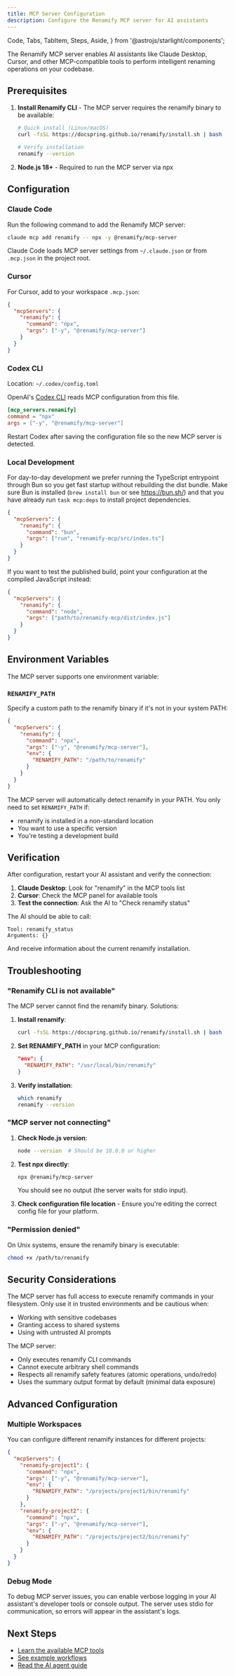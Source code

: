 ```yaml
---
title: MCP Server Configuration
description: Configure the Renamify MCP server for AI assistants
---
```


  Code,
  Tabs,
  TabItem,
  Steps,
  Aside,
} from '@astrojs/starlight/components';

The Renamify MCP server enables AI assistants like Claude Desktop, Cursor, and other MCP-compatible tools to perform intelligent renaming operations on your codebase.

## Prerequisites

<Steps>

1. **Install Renamify CLI** - The MCP server requires the renamify binary to be available:

   ```bash
   # Quick install (Linux/macOS)
   curl -fsSL https://docspring.github.io/renamify/install.sh | bash

   # Verify installation
   renamify --version
   ```

2. **Node.js 18+** - Required to run the MCP server via npx

</Steps>

## Configuration

### Claude Code

Run the following command to add the Renamify MCP server:

```bash
claude mcp add renamify -- npx -y @renamify/mcp-server
```

Claude Code loads MCP server settings from `~/.claude.json` or
from `.mcp.json` in the project root.

### Cursor

For Cursor, add to your workspace `.mcp.json`:

```json
{
  "mcpServers": {
    "renamify": {
      "command": "npx",
      "args": ["-y", "@renamify/mcp-server"]
    }
  }
}
```

### Codex CLI

Location: `~/.codex/config.toml`

OpenAI's [Codex CLI](https://openai.com/codex/) reads MCP configuration from this file.

```toml
[mcp_servers.renamify]
command = "npx"
args = ["-y", "@renamify/mcp-server"]
```

Restart Codex after saving the configuration file so the new MCP server is detected.

### Local Development

For day-to-day development we prefer running the TypeScript entrypoint through Bun so you get fast startup without rebuilding the dist bundle.
Make sure Bun is installed (`brew install bun` or see https://bun.sh/) and that you have already run `task mcp:deps` to install project dependencies.

```json
{
  "mcpServers": {
    "renamify": {
      "command": "bun",
      "args": ["run", "renamify-mcp/src/index.ts"]
    }
  }
}
```

If you want to test the published build, point your configuration at the compiled JavaScript instead:

```json
{
  "mcpServers": {
    "renamify": {
      "command": "node",
      "args": ["path/to/renamify-mcp/dist/index.js"]
    }
  }
}
```

## Environment Variables

The MCP server supports one environment variable:

### `RENAMIFY_PATH`

Specify a custom path to the renamify binary if it's not in your system PATH:

```json
{
  "mcpServers": {
    "renamify": {
      "command": "npx",
      "args": ["-y", "@renamify/mcp-server"],
      "env": {
        "RENAMIFY_PATH": "/path/to/renamify"
      }
    }
  }
}
```

<Aside type="tip">

The MCP server will automatically detect renamify in your PATH. You only need to set `RENAMIFY_PATH` if:

- renamify is installed in a non-standard location
- You want to use a specific version
- You're testing a development build

</Aside>

## Verification

After configuration, restart your AI assistant and verify the connection:

1. **Claude Desktop**: Look for "renamify" in the MCP tools list
2. **Cursor**: Check the MCP panel for available tools
3. **Test the connection**: Ask the AI to "Check renamify status"

The AI should be able to call:

```
Tool: renamify_status
Arguments: {}
```

And receive information about the current renamify installation.

## Troubleshooting

### "Renamify CLI is not available"

The MCP server cannot find the renamify binary. Solutions:

1. **Install renamify**:

   ```bash
   curl -fsSL https://docspring.github.io/renamify/install.sh | bash
   ```

2. **Set RENAMIFY_PATH** in your MCP configuration:

   ```json
   "env": {
     "RENAMIFY_PATH": "/usr/local/bin/renamify"
   }
   ```

3. **Verify installation**:

   ```bash
   which renamify
   renamify --version
   ```

### "MCP server not connecting"

1. **Check Node.js version**:

   ```bash
   node --version  # Should be 18.0.0 or higher
   ```

2. **Test npx directly**:

   ```bash
   npx @renamify/mcp-server
   ```

   You should see no output (the server waits for stdio input).

3. **Check configuration file location** - Ensure you're editing the correct config file for your platform.

### "Permission denied"

On Unix systems, ensure the renamify binary is executable:

```bash
chmod +x /path/to/renamify
```

## Security Considerations

<Aside type="caution">

The MCP server has full access to execute renamify commands in your filesystem. Only use it in trusted environments and be cautious when:

- Working with sensitive codebases
- Granting access to shared systems
- Using with untrusted AI prompts

</Aside>

The MCP server:

- Only executes renamify CLI commands
- Cannot execute arbitrary shell commands
- Respects all renamify safety features (atomic operations, undo/redo)
- Uses the summary output format by default (minimal data exposure)

## Advanced Configuration

### Multiple Workspaces

You can configure different renamify instances for different projects:

```json
{
  "mcpServers": {
    "renamify-project1": {
      "command": "npx",
      "args": ["-y", "@renamify/mcp-server"],
      "env": {
        "RENAMIFY_PATH": "/projects/project1/bin/renamify"
      }
    },
    "renamify-project2": {
      "command": "npx",
      "args": ["-y", "@renamify/mcp-server"],
      "env": {
        "RENAMIFY_PATH": "/projects/project2/bin/renamify"
      }
    }
  }
}
```

### Debug Mode

To debug MCP server issues, you can enable verbose logging in your AI assistant's developer tools or console output. The server uses stdio for communication, so errors will appear in the assistant's logs.

## Next Steps

- [Learn the available MCP tools](/renamify/mcp/tools/)
- [See example workflows](/renamify/mcp/examples/)
- [Read the AI agent guide](/renamify/mcp/ai-guide/)
